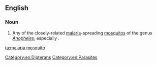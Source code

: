 ==English==

===Noun===
{{wikipedia|Anopheles gambiae|Malaria mosquito}}
{{en-noun}}

# Any of the closely-related [[malaria]]-spreading [[mosquito]]s of the genus ''[[Anopheles]]'', especially {{taxlink|Anopheles gambiae|species|noshow=1}}.

[[Category:en:Dipterans]]
[[Category:en:Parasites]]

[[ta:malaria mosquito]]